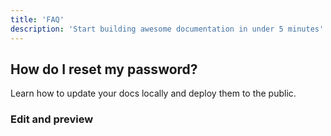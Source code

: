 ```yaml
---
title: 'FAQ'
description: 'Start building awesome documentation in under 5 minutes'
---
```


## How do I reset my password?

Learn how to update your docs locally and deploy them to the public.

### Edit and preview
